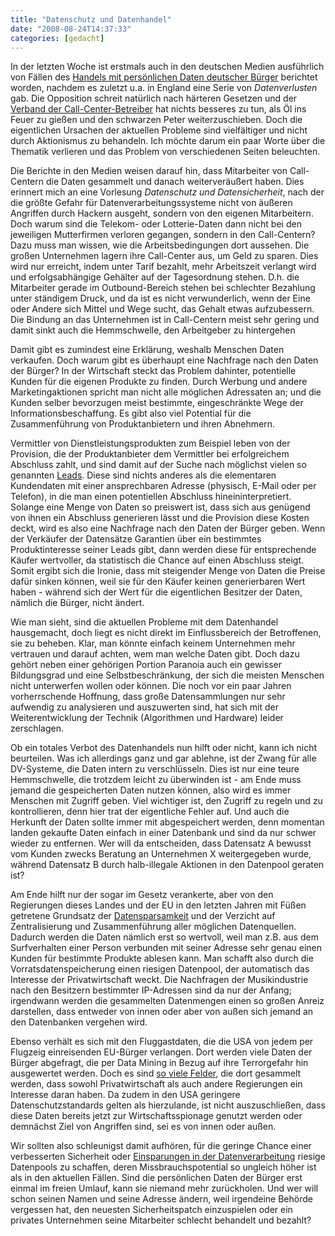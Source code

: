 ```yaml
---
title: "Datenschutz und Datenhandel"
date: "2008-08-24T14:37:33"
categories: [gedacht]
---
```


In der letzten Woche ist erstmals auch in den deutschen Medien ausführlich von Fällen des [Handels mit persönlichen Daten deutscher Bürger](http://www.heise.de/newsticker/Glos-schlaegt-Datenhandel-Verbot-vor--/meldung/114697) berichtet worden, nachdem es zuletzt u.a. in England eine Serie von *Datenverlusten* gab. Die Opposition schreit natürlich nach härteren Gesetzen und der [Verband der Call-Center-Betreiber](http://www.ddv.de/index.php?id=123&no_cache=1&tx_ttnews[tt_news]=332&tx_ttnews[backPid]=23&cHash=2fd70dc91c) hat nichts besseres zu tun, als Öl ins Feuer zu gießen und den schwarzen Peter weiterzuschieben. Doch die eigentlichen Ursachen der aktuellen Probleme sind vielfältiger und nicht durch Aktionismus zu behandeln. Ich möchte darum ein paar Worte über die Thematik verlieren und das Problem von verschiedenen Seiten beleuchten.

Die Berichte in den Medien weisen darauf hin, dass Mitarbeiter von Call-Centern die Daten gesammelt und danach weiterveräußert haben. Dies erinnert mich an eine Vorlesung *Datenschutz und Datensicherheit*, nach der die größte Gefahr für Datenverarbeitungssysteme nicht von äußeren Angriffen durch Hackern ausgeht, sondern von den eigenen Mitarbeitern. Doch warum sind die Telekom- oder Lotterie-Daten dann nicht bei den jeweiligen Mutterfirmen verloren gegangen, sondern in den Call-Centern? Dazu muss man wissen, wie die Arbeitsbedingungen dort aussehen. Die großen Unternehmen lagern ihre Call-Center aus, um Geld zu sparen. Dies wird nur erreicht, indem unter Tarif bezahlt, mehr Arbeitszeit verlangt wird und erfolgsabhängige Gehälter auf der Tagesordnung stehen. D.h. die Mitarbeiter gerade im Outbound-Bereich stehen bei schlechter Bezahlung unter ständigem Druck, und da ist es nicht verwunderlich, wenn der Eine oder Andere sich Mittel und Wege sucht, das Gehalt etwas aufzubessern. Die Bindung an das Unternehmen ist in Call-Centern meist sehr gering und damit sinkt auch die Hemmschwelle, den Arbeitgeber zu hintergehen

Damit gibt es zumindest eine Erklärung, weshalb Menschen Daten verkaufen. Doch warum gibt es überhaupt eine Nachfrage nach den Daten der Bürger? In der Wirtschaft steckt das Problem dahinter, potentielle Kunden für die eigenen Produkte zu finden. Durch Werbung und andere Marketingaktionen spricht man nicht alle möglichen Adressaten an; und die Kunden selber bevorzugen meist bestimmte, eingeschränkte Wege der Informationsbeschaffung. Es gibt also viel Potential für die Zusammenführung von Produktanbietern und ihren Abnehmern.

Vermittler von Dienstleistungsprodukten zum Beispiel leben von der Provision, die der Produktanbieter dem Vermittler bei erfolgreichem Abschluss zahlt, und sind damit auf der Suche nach möglichst vielen so genannten [Leads](http://de.wikipedia.org/wiki/Lead). Diese sind nichts anderes als die elementaren Kundendaten mit einer ansprechbaren Adresse (physisch, E-Mail oder per Telefon), in die man einen potentiellen Abschluss hineininterpretiert. Solange eine Menge von Daten so preiswert ist, dass sich aus genügend von ihnen ein Abschluss generieren lässt und die Provision diese Kosten deckt, wird es also eine Nachfrage nach den Daten der Bürger geben. Wenn der Verkäufer der Datensätze Garantien über ein bestimmtes Produktinteresse seiner Leads gibt, dann werden diese für entsprechende Käufer wertvoller, da statistisch die Chance auf einen Abschluss steigt. Somit ergibt sich die Ironie, dass mit steigender Menge von Daten die Preise dafür sinken können, weil sie für den Käufer keinen generierbaren Wert haben - während sich der Wert für die eigentlichen Besitzer der Daten, nämlich die Bürger, nicht ändert.

Wie man sieht, sind die aktuellen Probleme mit dem Datenhandel hausgemacht, doch liegt es nicht direkt im Einflussbereich der Betroffenen, sie zu beheben. Klar, man könnte einfach keinem Unternehmen mehr vertrauen und darauf achten, wem man welche Daten gibt. Doch dazu gehört neben einer gehörigen Portion Paranoia auch ein gewisser Bildungsgrad und eine Selbstbeschränkung, der sich die meisten Menschen nicht unterwerfen wollen oder können. Die noch vor ein paar Jahren vorherrschende Hoffnung, dass große Datensammlungen nur sehr aufwendig zu analysieren und auszuwerten sind, hat sich mit der Weiterentwicklung der Technik (Algorithmen und Hardware) leider zerschlagen.

Ob ein totales Verbot des Datenhandels nun hilft oder nicht, kann ich nicht beurteilen. Was ich allerdings ganz und gar ablehne, ist der Zwang für alle DV-Systeme, die Daten intern zu verschlüsseln. Dies ist nur eine teure Hemmschwelle, die trotzdem leicht zu überwinden ist - am Ende muss jemand die gespeicherten Daten nutzen können, also wird es immer Menschen mit Zugriff geben. Viel wichtiger ist, den Zugriff zu regeln und zu kontrollieren, denn hier trat der eigentliche Fehler auf. Und auch die Herkunft der Daten sollte immer mit abgespeichert werden, denn momentan landen gekaufte Daten einfach in einer Datenbank und sind da nur schwer wieder zu entfernen. Wer will da entscheiden, dass Datensatz A bewusst vom Kunden zwecks Beratung an Unternehmen X weitergegeben wurde, während Datensatz B durch halb-illegale Aktionen in den Datenpool geraten ist?

Am Ende hilft nur der sogar im Gesetz verankerte, aber von den Regierungen dieses Landes und der EU in den letzten Jahren mit Füßen getretene Grundsatz der [Datensparsamkeit](http://de.wikipedia.org/wiki/Datensparsamkeit) und der Verzicht auf Zentralisierung und Zusammenführung aller möglichen Datenquellen. Dadurch werden die Daten nämlich erst so wertvoll, weil man z.B. aus dem Surfverhalten einer Person verbunden mit seiner Adresse sehr genau einen Kunden für bestimmte Produkte ablesen kann. Man schafft also durch die Vorratsdatenspeicherung einen riesigen Datenpool, der automatisch das Interesse der Privatwirtschaft weckt. Die Nachfragen der Musikindustrie nach den Besitzern bestimmter IP-Adressen sind da nur der Anfang; irgendwann werden die gesammelten Datenmengen einen so großen Anreiz darstellen, dass entweder von innen oder aber von außen sich jemand an den Datenbanken vergehen wird.

Ebenso verhält es sich mit den Fluggastdaten, die die USA von jedem per Flugzeig einreisenden EU-Bürger verlangen. Dort werden viele Daten der Bürger abgefragt, die per Data Mining in Bezug auf ihre Terrorgefahr hin ausgewertet werden. Doch es sind [so viele Felder](http://de.wikipedia.org/wiki/PNR), die dort gesammelt werden, dass sowohl Privatwirtschaft als auch andere Regierungen ein Interesse daran haben. Da zudem in den USA geringere Datenschutzstandards gelten als hierzulande, ist nicht auszuschließen, dass diese Daten bereits jetzt zur Wirtschaftsspionage genutzt werden oder demnächst Ziel von Angriffen sind, sei es von innen oder außen.

Wir sollten also schleunigst damit aufhören, für die geringe Chance einer verbesserten Sicherheit oder [Einsparungen in der Datenverarbeitung](http://de.wikipedia.org/wiki/Steuer-Identifikationsnummer) riesige Datenpools zu schaffen, deren Missbrauchspotential so ungleich höher ist als in den aktuellen Fällen. Sind die persönlichen Daten der Bürger erst einmal im freien Umlauf, kann sie niemand mehr zurückholen. Und wer will schon seinen Namen und seine Adresse ändern, weil irgendeine Behörde vergessen hat, den neuesten Sicherheitspatch einzuspielen oder ein privates Unternehmen seine Mitarbeiter schlecht behandelt und bezahlt?
